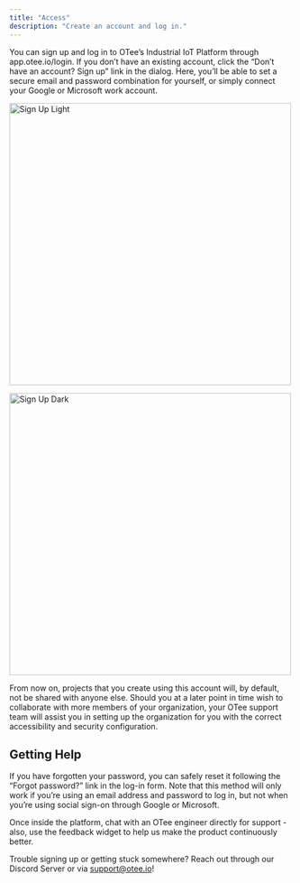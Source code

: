 ```yaml
---
title: "Access"
description: "Create an account and log in."
---
```


You can sign up and log in to OTee’s Industrial IoT Platform through app.otee.io/login. If you don’t have an existing account, click the “Don’t have an account? Sign up” link in the dialog. Here, you’ll be able to set a secure email and password combination for yourself, or simply connect your Google or Microsoft work account.

<img
  className="block dark:hidden"
  src="/images/sign-up.png"
  height="500"
  alt="Sign Up Light"
/>

<img
  className="hidden dark:block"
  src="/images/sign-up.png"
  height="500"
  alt="Sign Up Dark"
/>

From now on, projects that you create using this account will, by default, not be shared with anyone else. Should you at a later point in time wish to collaborate with more members of your organization, your OTee support team will assist you in setting up the organization for you with the correct accessibility and security configuration.

## Getting Help

If you have forgotten your password, you can safely reset it following the “Forgot password?” link in the log-in form. Note that this method will only work if you’re using an email address and password to log in, but not when you’re using social sign-on through Google or Microsoft.

Once inside the platform, chat with an OTee engineer directly for support - also, use the feedback widget to help us make the product continuously better.

Trouble signing up or getting stuck somewhere? Reach out through our Discord Server or via support@otee.io!